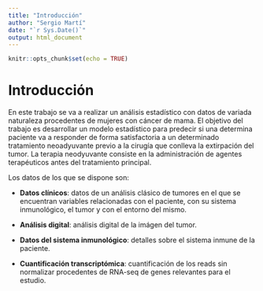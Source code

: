 ```yaml
---
title: "Introducción"
author: "Sergio Martí"
date: "`r Sys.Date()`"
output: html_document
---
```


```r
knitr::opts_chunk$set(echo = TRUE)
```

# Introducción

En este trabajo se va a realizar un análisis estadístico con datos de variada naturaleza procedentes de mujeres con cáncer de mama. El objetivo del trabajo es desarrollar un modelo estadístico para predecir si una determina paciente va a responder de forma satisfactoria a un determinado tratamiento neoadyuvante previo a la cirugía que conlleva la extirpación del tumor. La terapia neodyuvante consiste en la administración de agentes terapéuticos antes del tratamiento principal.

Los datos de los que se dispone son:

-   **Datos clínicos**: datos de un análisis clásico de tumores en el que se encuentran variables relacionadas con el paciente, con su sistema inmunológico, el tumor y con el entorno del mismo.

-   **Análisis digital**: análisis digital de la imágen del tumor.

-   **Datos del sistema inmunológico**: detalles sobre el sistema inmune de la paciente.

-   **Cuantificación transcriptómica**: cuantificación de los reads sin normalizar procedentes de RNA-seq de genes relevantes para el estudio.
